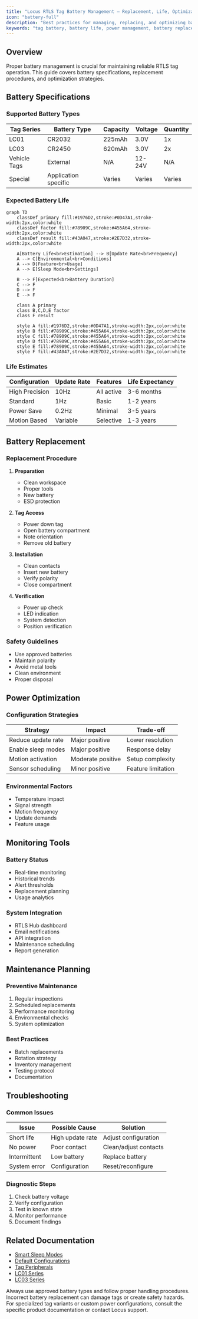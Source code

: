 ```yaml
---
title: "Locus RTLS Tag Battery Management – Replacement, Life, Optimization"
icon: "battery-full"
description: "Best practices for managing, replacing, and optimizing battery life in Locus RTLS tags for industrial deployments."
keywords: "tag battery, battery life, power management, battery replacement, power optimization, RTLS maintenance, Locus RTLS"
---
```



## Overview

Proper battery management is crucial for maintaining reliable RTLS tag operation. This guide covers battery specifications, replacement procedures, and optimization strategies.

## Battery Specifications

### Supported Battery Types
| Tag Series | Battery Type | Capacity | Voltage | Quantity |
|------------|--------------|----------|----------|-----------|
| LC01 | CR2032 | 225mAh | 3.0V | 1x |
| LC03 | CR2450 | 620mAh | 3.0V | 2x |
| Vehicle Tags | External | N/A | 12-24V | N/A |
| Special | Application specific | Varies | Varies | Varies |

### Expected Battery Life
```mermaid
graph TD
    classDef primary fill:#1976D2,stroke:#0D47A1,stroke-width:2px,color:white
    classDef factor fill:#78909C,stroke:#455A64,stroke-width:2px,color:white
    classDef result fill:#43A047,stroke:#2E7D32,stroke-width:2px,color:white

    A[Battery Life<br>Estimation] --> B[Update Rate<br>Frequency]
    A --> C[Environmental<br>Conditions]
    A --> D[Feature<br>Usage]
    A --> E[Sleep Mode<br>Settings]
    
    B --> F[Expected<br>Battery Duration]
    C --> F
    D --> F
    E --> F

    class A primary
    class B,C,D,E factor
    class F result

    style A fill:#1976D2,stroke:#0D47A1,stroke-width:2px,color:white
    style B fill:#78909C,stroke:#455A64,stroke-width:2px,color:white
    style C fill:#78909C,stroke:#455A64,stroke-width:2px,color:white
    style D fill:#78909C,stroke:#455A64,stroke-width:2px,color:white
    style E fill:#78909C,stroke:#455A64,stroke-width:2px,color:white
    style F fill:#43A047,stroke:#2E7D32,stroke-width:2px,color:white
```

### Life Estimates
| Configuration | Update Rate | Features | Life Expectancy |
|---------------|-------------|----------|-----------------|
| High Precision | 10Hz | All active | 3-6 months |
| Standard | 1Hz | Basic | 1-2 years |
| Power Save | 0.2Hz | Minimal | 3-5 years |
| Motion Based | Variable | Selective | 1-3 years |

## Battery Replacement

### Replacement Procedure
1. **Preparation**
   - Clean workspace
   - Proper tools
   - New battery
   - ESD protection

2. **Tag Access**
   - Power down tag
   - Open battery compartment
   - Note orientation
   - Remove old battery

3. **Installation**
   - Clean contacts
   - Insert new battery
   - Verify polarity
   - Close compartment

4. **Verification**
   - Power up check
   - LED indication
   - System detection
   - Position verification

### Safety Guidelines
- Use approved batteries
- Maintain polarity
- Avoid metal tools
- Clean environment
- Proper disposal

## Power Optimization

### Configuration Strategies
| Strategy | Impact | Trade-off |
|----------|---------|-----------|
| Reduce update rate | Major positive | Lower resolution |
| Enable sleep modes | Major positive | Response delay |
| Motion activation | Moderate positive | Setup complexity |
| Sensor scheduling | Minor positive | Feature limitation |

### Environmental Factors
- Temperature impact
- Signal strength
- Motion frequency
- Update demands
- Feature usage

## Monitoring Tools

### Battery Status
- Real-time monitoring
- Historical trends
- Alert thresholds
- Replacement planning
- Usage analytics

### System Integration
- RTLS Hub dashboard
- Email notifications
- API integration
- Maintenance scheduling
- Report generation

## Maintenance Planning

### Preventive Maintenance
1. Regular inspections
2. Scheduled replacements
3. Performance monitoring
4. Environmental checks
5. System optimization

### Best Practices
- Batch replacements
- Rotation strategy
- Inventory management
- Testing protocol
- Documentation

## Troubleshooting

### Common Issues
| Issue | Possible Cause | Solution |
|-------|---------------|----------|
| Short life | High update rate | Adjust configuration |
| No power | Poor contact | Clean/adjust contacts |
| Intermittent | Low battery | Replace battery |
| System error | Configuration | Reset/reconfigure |

### Diagnostic Steps
1. Check battery voltage
2. Verify configuration
3. Test in known state
4. Monitor performance
5. Document findings

## Related Documentation

- [Smart Sleep Modes](./smartsleepmodes)
- [Default Configurations](./defaultconfigurations)
- [Tag Peripherals](./tagperipherals)
- [LC01 Series](./tagtypes/lc01series)
- [LC03 Series](./tagtypes/lc03series)

<Callout type="warning">
Always use approved battery types and follow proper handling procedures. Incorrect battery replacement can damage tags or create safety hazards.
</Callout>

<Callout type="info">
For specialized tag variants or custom power configurations, consult the specific product documentation or contact Locus support.
</Callout>
